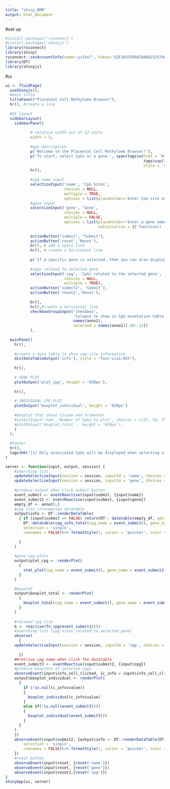 ```yaml
---
title: "shiny_DMR"
output: html_document
---
```


#set up
```r
#install.packages('rsconnect')
#install.packages('shinyjs')
library(rsconnect)
library(shiny)
rsconnect::setAccountInfo(name='yifan7', token='52E1037550A7AA68252579A98EE8AA38', secret='+NlrJysSVZHa5LQQb9slmYRDXExPfjF0QbxMjUH1')
library(DT)
library(shinyjs)
```

#ui
```r
ui <- fluidPage(
  useShinyjs(),
  #main title
  titlePanel("Placental Cell Methylome Browser"),
  hr(), #create a line
  
  #UI layout
  sidebarLayout(
    sidebarPanel(
          
           # relative width out of 12 units
           width = 3,
       
           #app description
           p('Welcome to the Placental Cell Methylome Browser!'),
           p('To start, select CpGs or a gene.', span(tags$a(href = '#footer_1', 
                                                             tags$sup(1), 
                                                             style = 'color:blue'))),
           hr(),
           
           #cpg name input
           selectizeInput('name', 'CpG Sites', 
                          choices = NULL,
                          multiple = TRUE,
                          options = list(placeholder='Enter CpG site names' )),
           #gene input  
           selectizeInput('gene', 'Gene', 
                          choices = NULL, 
                          multiple = FALSE,
                          options = list(placeholder='Enter a gene name',
                                         onInitialize = I('function() { this.setValue(""); }'))),
           
           actionButton("submit", "Submit"),
           actionButton('reset','Reset'),
           br(), # add a space line
           hr(), # create a horizontal line
           
           p('If a specific gene is selected, then you can also display specific associated-CpGs'),
           
           #cpgs related to selected gene
           selectizeInput('cpg', 'CpGs related to the selected gene', 
                          choices = NULL,
                          multiple = TRUE),
           actionButton('submit2', 'Submit'),
           actionButton('reset2','Reset'),
           
           br(),
           hr(),#create a horizontal line
           checkboxGroupInput('checkbox', 
                              'Columns to show in CpG annotation table', 
                              names(anno1), 
                              selected = names(anno1)[-10:-12])
           ), 
  
  mainPanel(
    hr(),
  
    #create a data table to show cpg site information 
    div(dataTableOutput('info'), style = "font-size:85%"),
    
    hr(),
    
    # GENE PLOT
    plotOutput('plot_cpg', height = '650px'),
    
    hr(),
    
    # INDIVIDUAL CPG PLOT
    plotOutput('boxplot_individual', height = '650px')
  
    #boxplot that shows tissue and trimester
    #selectInput('num','Number of CpGs to plot', choices = c(25, 50, 75,100)),
    #plotOutput('boxplot_total',  height = '650px'),
    )
  ),
  
  #footer
  hr(),
  tags$h6("[1] Only associated CpGs will be displayed when selecting a gene. This CpG-gene mapping is based on the Illumina-provided EPIC array annotation.", id = "#footer_1")
)

server <- function(input, output, session) {
    #searching list
    updateSelectizeInput(session = session, inputId = 'name', choices = cpg$value, server = TRUE)
    updateSelectizeInput(session = session, inputId = 'gene', choices = gene$gene, selected = '',server = TRUE)
      
    #produce output when click submit button
    event_submit <- eventReactive(input$submit, {input$name})
    event_submit2 <- eventReactive(input$submit, {input$gene})
    empty_df <- anno[0,]
    #cpg site information datatable
    output$info <- DT::renderDataTable(
      { if (input$submit == FALSE) return(DT:: datatable(empty_df, options = list(paging = FALSE, searching = FALSE)))
        DT::datatable(cpg_info_total(cpg_name = event_submit(), gene_name = event_submit2())[,input$checkbox, drop = FALSE], options = list(pageLength = 5),
        selection = 'single',
        rownames = FALSE)%>% formatStyle(1, cursor = 'pointer', color = 'blue')
       
      }
    )
    
    #gene cpg plots
    output$plot_cpg <- renderPlot(
      {
        stat_plot(cpg_name = event_submit(), gene_name = event_submit2())
      }
    )

    #boxplot
    output$boxplot_total <- renderPlot(
      { 
        boxplot_total(cpg_name = event_submit(), gene_name = event_submit2(), nrow = (as.numeric(input$num) %/% 7))
      }
    )
    
    #related cpg site
    b <- reactive(fn_cpg(event_submit2()))
    #searching list (cpg sites related to selected gene)
    observe(
      {
    updateSelectizeInput(session = session, inputId = 'cpg', choices = b(), server = TRUE, selected = '')
        
      })
    ##retrive cpg name when click the datatable
    event_submit3 <- eventReactive(input$submit2, {input$cpg})
    #produce boxplots of selected cpgs
    observeEvent(input$info_cell_clicked, {c_info = input$info_cell_clicked
    output$boxplot_individual <- renderPlot(
      {
        if (!is.null(c_info$value))
        {
          boxplot_individual(c_info$value)
        }
        else if(!is.null(event_submit3()))
        {
          boxplot_individual(event_submit3())
        }
      }
    )
    })
    observeEvent(input$submit2, {output$info <- DT::renderDataTable(DT::datatable(cpg_info_total(cpg_name = event_submit(), gene_name = event_submit2())[,input$checkbox, drop = FALSE], options = list(pageLength = 5),
        selection = 'single',
        rownames = FALSE)%>% formatStyle(1, cursor = 'pointer', color = 'blue'))
    })
    #reset button
    observeEvent(input$reset, {reset('name')})
    observeEvent(input$reset, {reset('gene')})
    observeEvent(input$reset2,{reset('cpg')})
}
shinyApp(ui, server)
```

